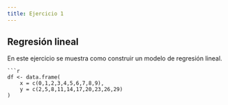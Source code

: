 ```yaml
---
title: Ejercicio 1
---
```


## Regresión lineal

En este ejercicio se muestra como construir un modelo de regresión lineal.
    
    ```r

    df <- data.frame(
        x = c(0,1,2,3,4,5,6,7,8,9),
        y = c(2,5,8,11,14,17,20,23,26,29)
    )